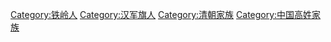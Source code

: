 [[Category:铁岭人|Category:铁岭人]]
[[Category:汉军旗人|Category:汉军旗人]]
[[Category:清朝家族|Category:清朝家族]]
[[Category:中国高姓家族|Category:中国高姓家族]]